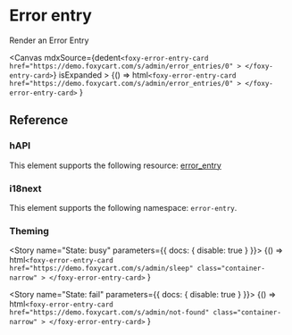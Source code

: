 
<Meta title="Cards / ErrorEntry" />

# Error entry

<Subtitle>Render an Error Entry</Subtitle>

<Canvas
  mdxSource={dedent`
  <foxy-error-entry-card
    href="https://demo.foxycart.com/s/admin/error_entries/0"
    >
    </foxy-entry-card>
    `}
    isExpanded
    >
  <Story name="ErrorEntry">
    {() =>
      html`
    <foxy-error-entry-card
    href="https://demo.foxycart.com/s/admin/error_entries/0"
    >
    </foxy-error-entry-card>
    `
    }
  </Story>
</Canvas>

## Reference

<ArgsTable of="foxy-error-entry-card" />

### hAPI

This element supports the following resource: [error_entry](https://api.foxycart.com/rels/error_entry)

### i18next

This element supports the following namespace: `error-entry`.

### Theming

<Story name="State: busy" parameters={{ docs: { disable: true } }}>
  {() =>
    html`
      <foxy-error-entry-card
        href="https://demo.foxycart.com/s/admin/sleep"
        class="container-narrow"
      >
      </foxy-error-entry-card>
    `
  }
</Story>

<Story name="State: fail" parameters={{ docs: { disable: true } }}>
  {() =>
    html`
      <foxy-error-entry-card
        href="https://demo.foxycart.com/s/admin/not-found"
        class="container-narrow"
      >
      </foxy-error-entry-card>
    `
  }
</Story>

